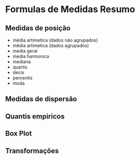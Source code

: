# Formulas de Medidas Resumo

## Medidas de posição
- média artimetica (dados não agrupados)
- média artimetica (dados agrupados)
- media geral
- media harmonica
- mediana
- quartis
- decis
- percentis
- moda

## Medidas de dispersão

## Quantis empiricos

## Box Plot

## Transformações
